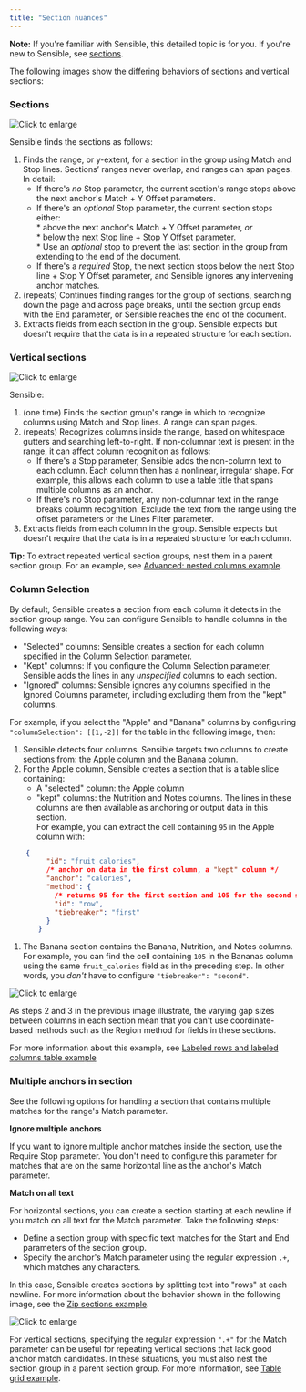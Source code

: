 ```yaml
---
title: "Section nuances"
---
```


**Note:** If you're familiar with Sensible, this detailed topic is for you. If you're new to Sensible, see [sections](/senseml-reference/sections/index-sections).

The following images show the differing behaviors of sections and vertical sections:

### Sections

![Click to enlarge](/assets/v0/images/screenshots/sections_concept_horizontal.png)

Sensible finds the sections as follows:

1. Finds the range, or y-extent, for a section in the group using Match and Stop lines. Sections’ ranges never overlap, and ranges can span pages. In detail:  
   * If there's _no_ Stop parameter, the current section's range stops above the next anchor's Match + Y Offset parameters.  
   * If there's an _optional_ Stop parameter, the current section stops either:  
         * above the next anchor's Match + Y Offset parameter, _or_  
         * below the next Stop line + Stop Y Offset parameter.  
         * Use an _optional_ stop to prevent the last section in the group from extending to the end of the document.  
   * If there's a _required_ Stop, the next section stops below the next Stop line + Stop Y Offset parameter, and Sensible ignores any intervening anchor matches.
2. (repeats) Continues finding ranges for the group of sections, searching down the page and across page breaks, until the section group ends with the End parameter, or Sensible reaches the end of the document.
3. Extracts fields from each section in the group. Sensible expects but doesn't require that the data is in a repeated structure for each section.

### Vertical sections

![Click to enlarge](/assets/v0/images/screenshots/sections_concept_vertical.png)

Sensible:

1. (one time) Finds the section group's range in which to recognize columns using Match and Stop lines. A range can span pages.
2. (repeats) Recognizes columns inside the range, based on whitespace gutters and searching left-to-right. If non-columnar text is present in the range, it can affect column recognition as follows:  
   * If there's a Stop parameter, Sensible adds the non-column text to each column. Each column then has a nonlinear, irregular shape. For example, this allows each column to use a table title that spans multiple columns as an anchor.  
   * If there's no Stop parameter, any non-columnar text in the range breaks column recognition. Exclude the text from the range using the offset parameters or the Lines Filter parameter.
3. Extracts fields from each column in the group. Sensible expects but doesn't require that the data is in a repeated structure for each column.

**Tip:** To extract repeated vertical section groups, nest them in a parent section group. For an example, see [Advanced: nested columns example](/senseml-reference/sections/sections-example-nested-columns).

### Column Selection

By default, Sensible creates a section from each column it detects in the section group range. You can configure Sensible to handle columns in the following ways:

* "Selected" columns: Sensible creates a section for each column specified in the Column Selection parameter.
* "Kept" columns: If you configure the Column Selection parameter, Sensible adds the lines in any _unspecified_ columns to each section.
* "Ignored" columns: Sensible ignores any columns specified in the Ignored Columns parameter, including excluding them from the "kept" columns.

For example, if you select the "Apple" and "Banana" columns by configuring `"columnSelection": [[1,-2]]` for the table in the following image, then:

1. Sensible detects four columns. Sensible targets two columns to create sections from: the Apple column and the Banana column.
2. For the Apple column, Sensible creates a section that is a table slice containing:  
   * A "selected" column: the Apple column  
   * "kept" columns: the Nutrition and Notes columns. The lines in these columns are then available as anchoring or output data in this section.  
   For example, you can extract the cell containing `95` in the Apple column with:



```JSON JSON
    {
         "id": "fruit_calories",
         /* anchor on data in the first column, a "kept" column */
         "anchor": "calories",
         "method": {
           /* returns 95 for the first section and 105 for the second section */  
           "id": "row",
           "tiebreaker": "first"
         }
       }
```
1. The Banana section contains the Banana, Nutrition, and Notes columns. For example, you can find the cell containing `105` in the Bananas column using the same `fruit_calories` field as in the preceding step. In other words, you _don't_ have to configure `"tiebreaker": "second"`.

![Click to enlarge](/assets/v0/images/screenshots/vertical_section_column_selection.png)

As steps 2 and 3 in the previous image illustrate, the varying gap sizes between columns in each section mean that you can't use coordinate-based methods such as the Region method for fields in these sections.

For more information about this example, see [Labeled rows and labeled columns table example](/senseml-reference/sections/sections-example-labeled-rows)

### Multiple anchors in section

See the following options for handling a section that contains multiple matches for the range's Match parameter.

**Ignore multiple anchors**

If you want to ignore multiple anchor matches inside the section, use the Require Stop parameter. You don't need to configure this parameter for matches that are on the same horizontal line as the anchor's Match parameter.

**Match on all text**

For horizontal sections, you can create a section starting at each newline if you match on all text for the Match parameter. Take the following steps:

* Define a section group with specific text matches for the Start and End parameters of the section group.
* Specify the anchor's Match parameter using the regular expression `.+`, which matches any characters.

In this case, Sensible creates sections by splitting text into "rows" at each newline. For more information about the behavior shown in the following image, see the [Zip sections example](/senseml-reference/sections/sections-example-zip).

![Click to enlarge](/assets/v0/images/screenshots/sections_match_all_anchors.png)

For vertical sections, specifying the regular expression `".+"` for the Match parameter can be useful for repeating vertical sections that lack good anchor match candidates. In these situations, you must also nest the section group in a parent section group. For more information, see [Table grid example](/senseml-reference/sections/sections-example-table-grid).